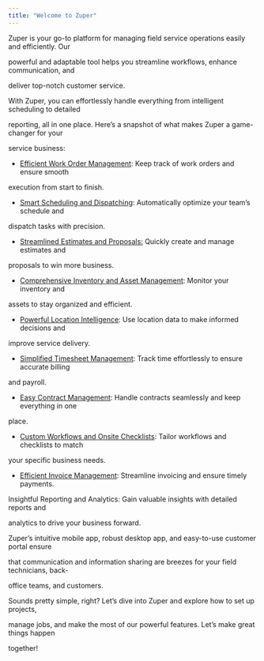 ```yaml
---
title: "Welcome to Zuper"
---
```


Zuper is your go-to platform for managing field service operations easily and efficiently. Our

powerful and adaptable tool helps you streamline workflows, enhance communication, and

deliver top-notch customer service.

With Zuper, you can effortlessly handle everything from intelligent scheduling to detailed

reporting, all in one place. Here’s a snapshot of what makes Zuper a game-changer for your

service business:

* [Efficient Work Order Management](https://care.zuper.co/portal/en/kb/getting-started/account-setup): Keep track of work orders and ensure smooth

execution from start to finish.

* [Smart Scheduling and Dispatching](https://care.zuper.co/portal/en/kb/getting-started/account-setup): Automatically optimize your team’s schedule and

dispatch tasks with precision.

* [Streamlined Estimates and Proposals:](https://care.zuper.co/portal/en/kb/getting-started/account-setup) Quickly create and manage estimates and

proposals to win more business.

* [Comprehensive Inventory and Asset Management](https://care.zuper.co/portal/en/kb/getting-started/account-setup): Monitor your inventory and

assets to stay organized and efficient.

* [Powerful Location Intelligence](https://care.zuper.co/portal/en/kb/getting-started/account-setup): Use location data to make informed decisions and

improve service delivery.

* [Simplified Timesheet Management](https://care.zuper.co/portal/en/kb/getting-started/account-setup): Track time effortlessly to ensure accurate billing

and payroll.

* [Easy Contract Management](https://care.zuper.co/portal/en/kb/getting-started/account-setup): Handle contracts seamlessly and keep everything in one

place.

* [Custom Workflows and Onsite Checklists](https://care.zuper.co/portal/en/kb/getting-started/account-setup): Tailor workflows and checklists to match

your specific business needs.

* [Efficient Invoice Management](https://care.zuper.co/portal/en/kb/getting-started/account-setup): Streamline invoicing and ensure timely payments.

Insightful Reporting and Analytics: Gain valuable insights with detailed reports and

analytics to drive your business forward.

Zuper’s intuitive mobile app, robust desktop app, and easy-to-use customer portal ensure

that communication and information sharing are breezes for your field technicians, back-

office teams, and customers.

Sounds pretty simple, right? Let’s dive into Zuper and explore how to set up projects,

manage jobs, and make the most of our powerful features. Let’s make great things happen

together!